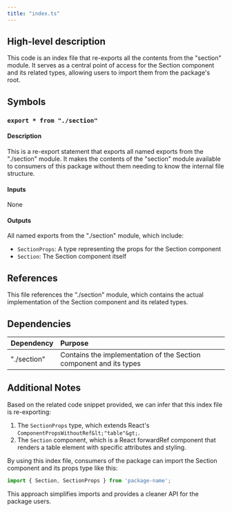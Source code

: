 ```yaml
---
title: "index.ts"
---
```


## High-level description
This code is an index file that re-exports all the contents from the "section" module. It serves as a central point of access for the Section component and its related types, allowing users to import them from the package's root.

## Symbols

### `export * from "./section"`
#### Description
This is a re-export statement that exports all named exports from the "./section" module. It makes the contents of the "section" module available to consumers of this package without them needing to know the internal file structure.

#### Inputs
None

#### Outputs
All named exports from the "./section" module, which include:
- `SectionProps`: A type representing the props for the Section component
- `Section`: The Section component itself

## References
This file references the "./section" module, which contains the actual implementation of the Section component and its related types.

## Dependencies
| Dependency | Purpose |
|:-----------|:--------|
| "./section" | Contains the implementation of the Section component and its types |

## Additional Notes
Based on the related code snippet provided, we can infer that this index file is re-exporting:

1. The `SectionProps` type, which extends React's `ComponentPropsWithoutRef&lt;"table"&gt;`.
2. The `Section` component, which is a React forwardRef component that renders a table element with specific attributes and styling.

By using this index file, consumers of the package can import the Section component and its props type like this:

```typescript
import { Section, SectionProps } from 'package-name';
```

This approach simplifies imports and provides a cleaner API for the package users.